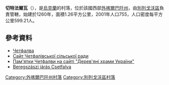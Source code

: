 {{coord|48|7|34|N|22|47|39|E|scale:30000|display=title}}

'''切特法爾瓦'''（{{lang-uk|Четфалва}}），是[[烏克蘭|烏克蘭]]的村落，位於該國西部[[外喀爾巴阡州|外喀爾巴阡州]]，由[[別列戈沃區|別列戈沃區]]負責管轄，始建於1260年，面積1.26平方公里，2001年人口755，人口密度每平方公里599.21人。

==參考資料==
* [http://w1.c1.rada.gov.ua/pls/z7503/A005?rdat1=25.11.2012&rf7571=11020 Четфалва]
* [https://web.archive.org/web/20081121205702/http://www.beregvidek.bereg.net.ua/falvak/csetfalva/ukr/index.htm Сайт Четфалівської сільської ради]
* [http://www.derev.org.ua/zakarp/chetfalva.htm Пам'ятки Четфалви на сайті "Дерев'яні храми України"] {{Wayback|url=http://www.derev.org.ua/zakarp/chetfalva.htm |date=20200220071836 }}
* [http://www.karpataljaturizmus.hu/index.php?p=h&a=90 Beregszászi járás Csetfalva] {{Wayback|url=http://www.karpataljaturizmus.hu/index.php?p=h&a=90 |date=20180309184433 }}

{{DEFAULTSORT:Четфалва}}

[[Category:外喀爾巴阡州村落|Category:外喀爾巴阡州村落]]
[[Category:別列戈沃區村落|Category:別列戈沃區村落]]


{{Zakarpattia-geo-stub}}